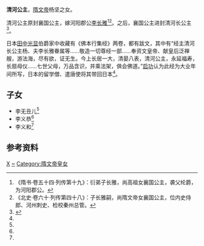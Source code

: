 {{東亞女性歷史人物
| 名稱=襄国公主
| 身份=[[隋朝|隋朝]]公主
| 畫像=
| 說明=
| 姓=杨
| 名=
| 封爵=[[公主|公主]]
| 位號=
| 封號=襄国公主
| 出生年=
| 逝世年=
| 諡號=
| 墳墓=
| 父親=[[隋文帝|隋文帝]]
| 同胞兄弟=
| 母親=[[独孤伽罗|独孤伽罗]]
|}}
'''清河公主'''，[[隋文帝|隋文帝]]杨坚之女。

清河公主原封襄国公主，嫁河阳郡公[[李长雅|李长雅]]<ref>《隋书·卷五十四·列传第十九》：衍弟子长雅，尚高祖女襄国公主，袭父纶爵，为河阳郡公。</ref><ref>《北史·卷六十·列传第四十八》：子长雅嗣，尚隋文帝女襄国公主，位内史侍郎、河州刺史、检校秦州总管。</ref>。之后，襄国公主进封清河长公主<ref name=autogenerated1>{{Cite book | author = 本书编写组编| title = 《启功全集 第3卷 论文》 | location = 北京市 | publisher = 北京师范大学出版社 | date =2010.05| pages =295-297 |ISBN =978-7-303-10120-7| accessdate = 2013-02-24 | url = | language= zh-cn| quote = }}</ref>。

日本[[田中光显|田中光显]]伯爵家中收藏有《佛本行集经》两卷，都有跋文，其中有“经主清河长公主杨、夫李长雅眷属等……敬造一切尊经一部……奉资文皇帝、献皇后泛禅艘，游法海，尽有欲，证无生。今上长居一大，清晏八表，清河公主，永延福寿，长扇母仪……七世父母，万品含识，并乘法架，俱会佛道。”[[启功|启功]]认为此经为大业年间所写，日本的留学僧、遣唐使将其带回日本<ref name=autogenerated1 />。

==子女==
*李无丑儿<ref name=autogenerated1 />
*李义恭<ref name=autogenerated1 />
*李义和<ref name=autogenerated1 />

==参考资料==
{{reflist}}


[[Category:隋朝公主|X]]
[[Category:杨姓|~]]
[[Category:隋文帝皇女|Category:隋文帝皇女]]
{{隋朝人小作品}}